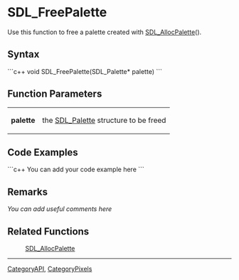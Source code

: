 
= SDL_FreePalette =
Use this function to free a palette created with [[SDL_AllocPalette]]().


== Syntax ==
```c++
void SDL_FreePalette(SDL_Palette* palette)
```

== Function Parameters ==
{|
|'''palette'''
|the [[SDL_Palette]] structure to be freed
|}

== Code Examples ==
```c++
You can add your code example here
```

== Remarks ==
''You can add useful comments here''

== Related Functions ==
:[[SDL_AllocPalette]]

----
[[CategoryAPI]], [[CategoryPixels]]
